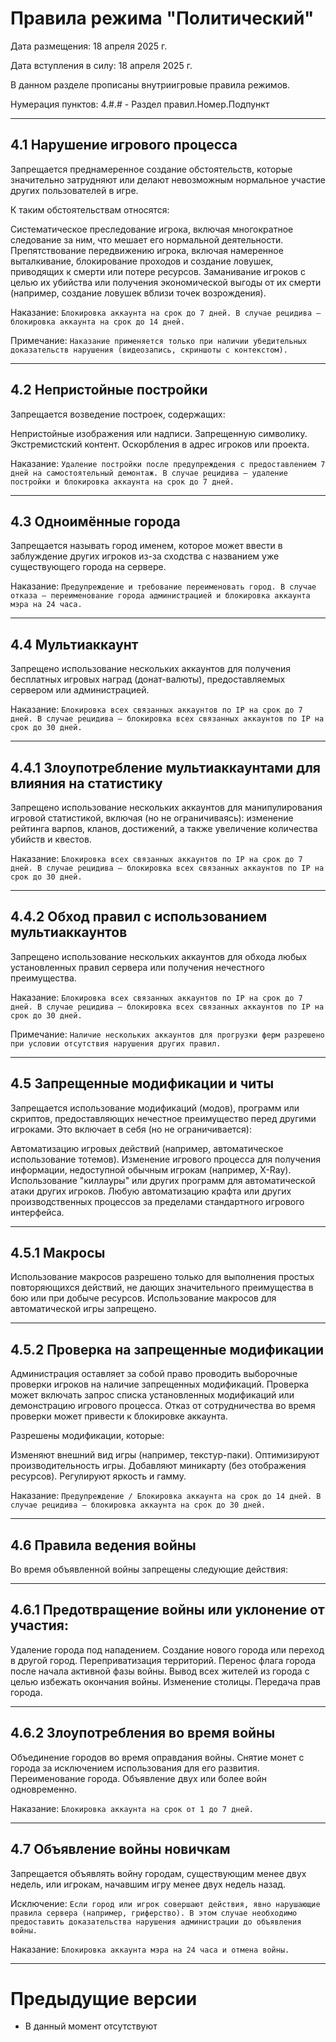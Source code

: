 # Правила режима "Политический"
Дата размещения: 18 апреля 2025 г.

Дата вступления в силу: 18 апреля 2025 г.

В данном разделе прописаны внутриигровые правила режимов.

Нумерация пунктов: 4.#.# - Раздел правил.Номер.Подпункт

--------

## 4.1 Нарушение игрового процесса
Запрещается преднамеренное создание обстоятельств, которые значительно затрудняют или делают невозможным нормальное участие других пользователей в игре. 

К таким обстоятельствам относятся:

Систематическое преследование игрока, включая многократное следование за ним, что мешает его нормальной деятельности.
Препятствование передвижению игрока, включая намеренное выталкивание, блокирование проходов и создание ловушек, приводящих к смерти или потере ресурсов.
Заманивание игроков с целью их убийства или получения экономической выгоды от их смерти (например, создание ловушек вблизи точек возрождения).

<Badge bgColor="#FF3333" textColor="#FFFFFF">Наказание</Badge>: ```Блокировка аккаунта на срок до 7 дней. В случае рецидива — блокировка аккаунта на срок до 14 дней.```

Примечание: ```Наказание применяется только при наличии убедительных доказательств нарушения (видеозапись, скриншоты с контекстом).```

--------

## 4.2 Непристойные постройки
Запрещается возведение построек, содержащих:

Непристойные изображения или надписи.
Запрещенную символику.
Экстремистский контент.
Оскорбления в адрес игроков или проекта.

<Badge bgColor="#FF3333" textColor="#FFFFFF">Наказание</Badge>: ```Удаление постройки после предупреждения с предоставлением 7 дней на самостоятельный демонтаж. В случае рецидива — удаление постройки и блокировка аккаунта на срок до 7 дней.```

--------

## 4.3 Одноимённые города
Запрещается называть город именем, которое может ввести в заблуждение других игроков из-за сходства с названием уже существующего города на сервере.

<Badge bgColor="#FF3333" textColor="#FFFFFF">Наказание</Badge>: ```Предупреждение и требование переименовать город. В случае отказа — переименование города администрацией и блокировка аккаунта мэра на 24 часа.```

--------

## 4.4 Мультиаккаунт
Запрещено использование нескольких аккаунтов для получения бесплатных игровых наград (донат-валюты), предоставляемых сервером или администрацией.

<Badge bgColor="#FF3333" textColor="#FFFFFF">Наказание</Badge>: ```Блокировка всех связанных аккаунтов по IP на срок до 7 дней. В случае рецидива — блокировка всех связанных аккаунтов по IP на срок до 30 дней.```

--------

## 4.4.1 Злоупотребление мультиаккаунтами для влияния на статистику
Запрещено использование нескольких аккаунтов для манипулирования игровой статистикой, включая (но не ограничиваясь): изменение рейтинга варпов, кланов, достижений, а также увеличение количества убийств и квестов.

<Badge bgColor="#FF3333" textColor="#FFFFFF">Наказание</Badge>: ```Блокировка всех связанных аккаунтов по IP на срок до 7 дней. В случае рецидива — блокировка всех связанных аккаунтов по IP на срок до 30 дней.```

--------

## 4.4.2 Обход правил с использованием мультиаккаунтов
Запрещено использование нескольких аккаунтов для обхода любых установленных правил сервера или получения нечестного преимущества.

<Badge bgColor="#FF3333" textColor="#FFFFFF">Наказание</Badge>: ```Блокировка всех связанных аккаунтов по IP на срок до 7 дней. В случае рецидива — блокировка всех связанных аккаунтов по IP на срок до 30 дней.```

Примечание: ```Наличие нескольких аккаунтов для прогрузки ферм разрешено при условии отсутствия нарушения других правил.```

--------

## 4.5 Запрещенные модификации и читы
Запрещается использование модификаций (модов), программ или скриптов, предоставляющих нечестное преимущество перед другими игроками. Это включает в себя (но не ограничивается):

Автоматизацию игровых действий (например, автоматическое использование тотемов).
Изменение игрового процесса для получения информации, недоступной обычным игрокам (например, X-Ray).
Использование "киллауры" или других программ для автоматической атаки других игроков.
Любую автоматизацию крафта или других производственных процессов за пределами стандартного игрового интерфейса.

--------

## 4.5.1 Макросы
Использование макросов разрешено только для выполнения простых повторяющихся действий, не дающих значительного преимущества в бою или при добыче ресурсов. Использование макросов для автоматической игры запрещено.

--------

## 4.5.2 Проверка на запрещенные модификации
Администрация оставляет за собой право проводить выборочные проверки игроков на наличие запрещенных модификаций. Проверка может включать запрос списка установленных модификаций или демонстрацию игрового процесса. Отказ от сотрудничества во время проверки может привести к блокировке аккаунта.

Разрешены модификации, которые:

Изменяют внешний вид игры (например, текстур-паки).
Оптимизируют производительность игры.
Добавляют миникарту (без отображения ресурсов).
Регулируют яркость и гамму.

<Badge bgColor="#FF3333" textColor="#FFFFFF">Наказание</Badge>: ```Предупреждение / Блокировка аккаунта на срок до 14 дней. В случае рецидива — блокировка аккаунта на срок до 30 дней.```

--------

## 4.6 Правила ведения войны

Во время объявленной войны запрещены следующие действия:

--------

## 4.6.1 Предотвращение войны или уклонение от участия:

Удаление города под нападением.
Создание нового города или переход в другой город.
Переприватизация территорий.
Перенос флага города после начала активной фазы войны.
Вывод всех жителей из города с целью избежать окончания войны.
Изменение столицы.
Передача прав города.

--------

## 4.6.2 Злоупотребления во время войны

Объединение городов во время оправдания войны.
Снятие монет с города за исключением использования для его развития.
Переименование города.
Объявление двух или более войн одновременно.

<Badge bgColor="#FF3333" textColor="#FFFFFF">Наказание</Badge>: ```Блокировка аккаунта на срок от 1 до 7 дней.```

--------

## 4.7 Объявление войны новичкам
Запрещается объявлять войну городам, существующим менее двух недель, или игрокам, начавшим игру менее двух недель назад.

Исключение: ```Если город или игрок совершают действия, явно нарушающие правила сервера (например, гриферство). В этом случае необходимо предоставить доказательства нарушения администрации до объявления войны.```

<Badge bgColor="#FF3333" textColor="#FFFFFF">Наказание</Badge>: ```Блокировка аккаунта мэра на 24 часа и отмена войны.```

--------
# Предыдущие версии

- В данный момент отсутствуют
